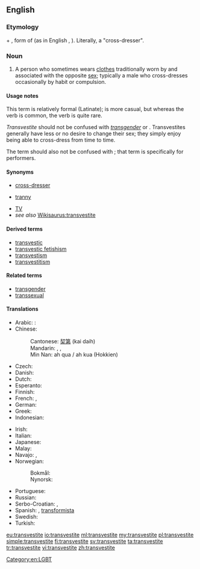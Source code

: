 ==English==
{{wikipedia}}

===Etymology===
{{etyl|la|en}} {{term|trans-|lang=la}} + {{term|vestite|lang=la}}, form of {{term|vestiō||I clothe, I dress|lang=la}} (as in English {{term|vestment|lang=en}}, {{term|vest|lang=en}}). Literally, a "cross-dresser".

===Noun===
{{en-noun}}

# A person who sometimes wears [[clothes]] traditionally worn by and associated with the opposite [[sex]]; typically a male who cross-dresses occasionally by habit or compulsion.

====Usage notes====
This term is relatively formal (Latinate); {{term|cross-dresser|lang=en}} is more casual, but whereas the verb {{term|cross-dress|lang=en}} is common, the verb {{term|transvest|lang=en}} is quite rare.

''Transvestite'' should not be confused with ''[[transgender]]'' or {{term|transsexual||person who lives as a member of a sex different from their birth sex}}. Transvestites generally have less or no desire to change their sex; they simply enjoy being able to cross-dress from time to time.

The term should also not be confused with {{term|drag queen||male who wears women’s clothing for public performance}}; that term is specifically for performers.

====Synonyms====
* [[cross-dresser]]
* {{qualifier|pejorative}} [[tranny]]
* [[TV]]
* ''see also'' [[Wikisaurus:transvestite]]

====Derived terms====
* [[transvestic]]
* [[transvestic fetishism]]
* [[transvestism]]
* [[transvestitism]]

====Related terms====
* [[transgender]]
* [[transsexual]]

====Translations====
{{trans-top-also|cross-dresser|cross-dresser}}
* Arabic: {{t-needed|ar}}:
* Chinese:
*: Cantonese: [[契第]] (kai daih)
*: Mandarin: {{t|cmn|易裝癖|sc=Hani}}, {{t|cmn|易装癖|tr=yìzhūangpì|sc=Hani}}, {{t+|cmn|人妖|tr=rényāo|sc=Hani}}
*: Min Nan: ah qua / ah kua (Hokkien)
* Czech: {{t|cs|transvestita|m}}
* Danish: {{t|da|transvestit|c}}
* Dutch: {{t+|nl|travestiet}}
* Esperanto: {{t|eo|transvestulo}}
* Finnish: {{t+|fi|transvestiitti}}
* French: {{t+|fr|travesti}}, {{t+|fr|travelo|m}}
* German: {{t+|de|Transvestit}}
* Greek: {{t+|el|τραβεστί|n}}
* Indonesian: {{t+|id|banci}}
{{trans-mid}}
* Irish: {{t|ga|trasfheisteoir|m}}
* Italian: {{t+|it|travestito}}
* Japanese: {{t|ja|異性装者|tr=いせいそうしゃ, iseisōsha}}
* Malay: {{t|ms|mak nyah}}
* Navajo: {{t|nv|háádadiitʼįįhígíí}}, {{t|nv|łaʼinidílnééh}}
* Norwegian:
*: Bokmål: {{t|no|transvestitt|m}}
*: Nynorsk: {{t|nn|transvestitt|m}}
* Portuguese: {{t+|pt|travesti|m|f}}
* Russian: {{t+|ru|трансвестит|m|tr=transvestít}}
* Serbo-Croatian: {{t|sh|трансвестит|m|sc=Cyrl}}, {{t|sh|transvestit|m}}
* Spanish: {{t|es|travesti}}, [[transformista]] {{qualifier|Venezuela}}
* Swedish: {{t+|sv|transvestit|c}}
* Turkish: {{t+|tr|travesti}}
{{trans-bottom}}

[[Category:en:LGBT]]

[[eu:transvestite]]
[[io:transvestite]]
[[ml:transvestite]]
[[my:transvestite]]
[[pl:transvestite]]
[[simple:transvestite]]
[[fi:transvestite]]
[[sv:transvestite]]
[[ta:transvestite]]
[[tr:transvestite]]
[[vi:transvestite]]
[[zh:transvestite]]
